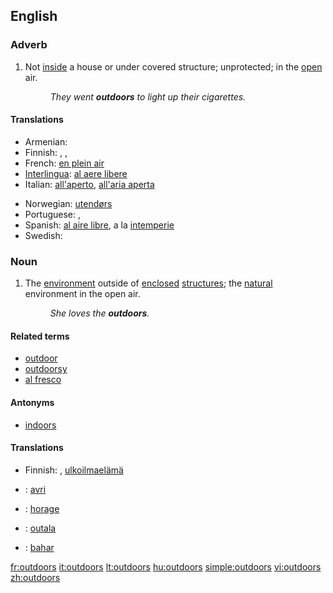 ==English==

===Adverb===
{{en-adv|-}}

# Not [[inside]] a house or under covered structure; unprotected; in the [[open]] air.
#: ''They went '''outdoors''' to light up their cigarettes.''

====Translations====
{{trans-top|in the open air}}
* Armenian: {{t-|hy|դուրս|tr=durs|sc=Armn|xs=Armenian}}
* Finnish: {{t+|fi|ulos}}, {{t+|fi|ulkona}}, {{t|fi|ulkoilma|alt=ulkoilmassa}}
* French: [[en plein air]]
* [[Interlingua]]: [[al aere libere]]
* Italian: [[all'aperto]], [[all'aria aperta]]
{{trans-mid}}
* Norwegian: [[utendørs]]
* Portuguese: {{t+|pt|ao ar livre}}, {{t+|pt|a céu aberto}}
* Spanish: [[al aire libre]], a la [[intemperie]]
* Swedish: {{t+|sv|utomhus}}
{{trans-bottom}}

===Noun===
{{en-noun|-}}

# {{context|often preceded by "the"}} The [[environment]] outside of [[enclosed]] [[structure]]s; the [[natural]] environment in the open air.
#: ''She loves the '''outdoors'''.''

====Related terms====
* [[outdoor]]
* [[outdoorsy]]
* [[al fresco]]

====Antonyms====
* [[indoors]]

====Translations====
{{trans-top|environment outside of enclosed structures}}
* Finnish: {{t+|fi|luonto}}, [[ulkoilmaelämä]]
{{trans-mid}}
{{trans-bottom}}

{{checktrans-top}}
* {{ttbc|Romani}}: [[avri]]
* {{ttbc|Kannada}}: [[horage]]
* {{ttbc|Telugu}}: [[outala]]
* {{ttbc|Hindi}}: [[bahar]]
{{trans-bottom}}

[[fr:outdoors]]
[[it:outdoors]]
[[lt:outdoors]]
[[hu:outdoors]]
[[simple:outdoors]]
[[vi:outdoors]]
[[zh:outdoors]]